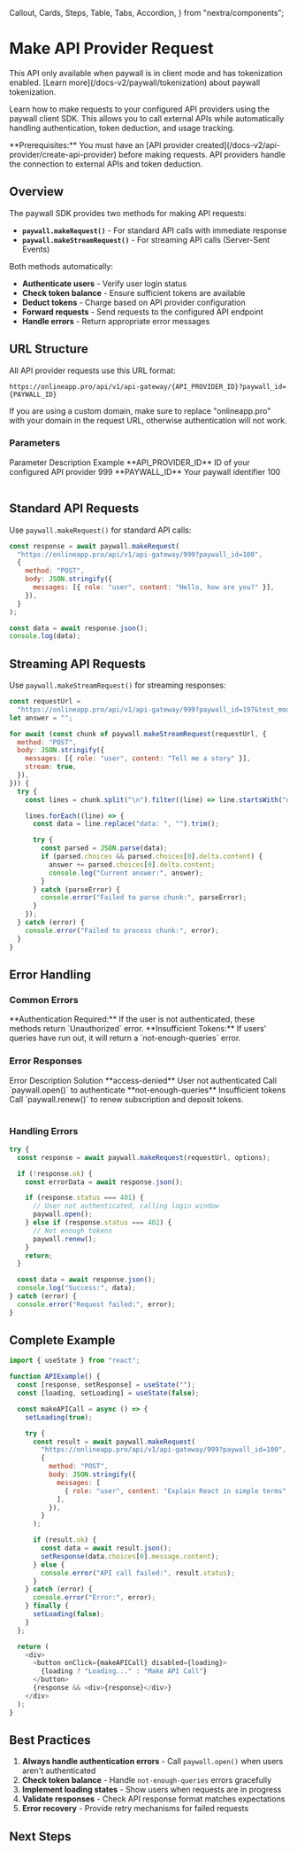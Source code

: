   Callout,
  Cards,
  Steps,
  Table,
  Tabs,
  Accordion,
} from "nextra/components";

# Make API Provider Request

<Callout type="warning">
  This API only available when paywall is in client mode and has tokenization
  enabled. [Learn more](/docs-v2/paywall/tokenization) about paywall
  tokenization.
</Callout>

Learn how to make requests to your configured API providers using the paywall client SDK. This allows you to call external APIs while automatically handling authentication, token deduction, and usage tracking.

<Callout type="info">
  **Prerequisites:** You must have an [API provider
  created](/docs-v2/api-provider/create-api-provider) before making requests.
  API providers handle the connection to external APIs and token deduction.
</Callout>

## Overview

The paywall SDK provides two methods for making API requests:

- **`paywall.makeRequest()`** - For standard API calls with immediate response
- **`paywall.makeStreamRequest()`** - For streaming API calls (Server-Sent Events)

Both methods automatically:

- **Authenticate users** - Verify user login status
- **Check token balance** - Ensure sufficient tokens are available
- **Deduct tokens** - Charge based on API provider configuration
- **Forward requests** - Send requests to the configured API endpoint
- **Handle errors** - Return appropriate error messages

## URL Structure

All API provider requests use this URL format:

```
https://onlineapp.pro/api/v1/api-gateway/{API_PROVIDER_ID}?paywall_id={PAYWALL_ID}
```

<Callout type="info">
  If you are using a custom domain, make sure to replace "onlineapp.pro" with
  your domain in the request URL, otherwise authentication will not work.
</Callout>

### Parameters

<Table>
  <thead>
    <Table.Tr>
      <Table.Th>Parameter</Table.Th>
      <Table.Th>Description</Table.Th>
      <Table.Th>Example</Table.Th>
    </Table.Tr>
  </thead>
  <tbody>
    <Table.Tr>
      <Table.Td>**API_PROVIDER_ID**</Table.Td>
      <Table.Td>ID of your configured API provider</Table.Td>
      <Table.Td>999</Table.Td>
    </Table.Tr>
    <Table.Tr>
      <Table.Td>**PAYWALL_ID**</Table.Td>
      <Table.Td>Your paywall identifier</Table.Td>
      <Table.Td>100</Table.Td>
    </Table.Tr>
  </tbody>
</Table>

## Standard API Requests

Use `paywall.makeRequest()` for standard API calls:

```javascript
const response = await paywall.makeRequest(
  "https://onlineapp.pro/api/v1/api-gateway/999?paywall_id=100",
  {
    method: "POST",
    body: JSON.stringify({
      messages: [{ role: "user", content: "Hello, how are you?" }],
    }),
  }
);

const data = await response.json();
console.log(data);
```

## Streaming API Requests

Use `paywall.makeStreamRequest()` for streaming responses:

```javascript
const requestUrl =
  "https://onlineapp.pro/api/v1/api-gateway/999?paywall_id=197&test_mode=1";
let answer = "";

for await (const chunk of paywall.makeStreamRequest(requestUrl, {
  method: "POST",
  body: JSON.stringify({
    messages: [{ role: "user", content: "Tell me a story" }],
    stream: true,
  }),
})) {
  try {
    const lines = chunk.split("\n").filter((line) => line.startsWith("data: "));

    lines.forEach((line) => {
      const data = line.replace("data: ", "").trim();

      try {
        const parsed = JSON.parse(data);
        if (parsed.choices && parsed.choices[0].delta.content) {
          answer += parsed.choices[0].delta.content;
          console.log("Current answer:", answer);
        }
      } catch (parseError) {
        console.error("Failed to parse chunk:", parseError);
      }
    });
  } catch (error) {
    console.error("Failed to process chunk:", error);
  }
}
```

## Error Handling

### Common Errors

<Callout type="warning">
  **Authentication Required:** If the user is not authenticated, these methods
  return `Unauthorized` error.
</Callout>

<Callout type="warning">
  **Insufficient Tokens:** If users' queries have run out, it will return a
  `not-enough-queries` error.
</Callout>

### Error Responses

<Table>
  <thead>
    <Table.Tr>
      <Table.Th>Error</Table.Th>
      <Table.Th>Description</Table.Th>
      <Table.Th>Solution</Table.Th>
    </Table.Tr>
  </thead>
  <tbody>
    <Table.Tr>
      <Table.Td>**access-denied**</Table.Td>
      <Table.Td>User not authenticated</Table.Td>
      <Table.Td>Call `paywall.open()` to authenticate</Table.Td>
    </Table.Tr>
    <Table.Tr>
      <Table.Td>**not-enough-queries**</Table.Td>
      <Table.Td>Insufficient tokens</Table.Td>
      <Table.Td>
        Call `paywall.renew()` to renew subscription and deposit tokens.
      </Table.Td>
    </Table.Tr>
  </tbody>
</Table>

### Handling Errors

```javascript
try {
  const response = await paywall.makeRequest(requestUrl, options);

  if (!response.ok) {
    const errorData = await response.json();

    if (response.status === 401) {
      // User not authenticated, calling login window
      paywall.open();
    } else if (response.status === 402) {
      // Not enough tokens
      paywall.renew();
    }
    return;
  }

  const data = await response.json();
  console.log("Success:", data);
} catch (error) {
  console.error("Request failed:", error);
}
```

## Complete Example

```javascript
import { useState } from "react";

function APIExample() {
  const [response, setResponse] = useState("");
  const [loading, setLoading] = useState(false);

  const makeAPICall = async () => {
    setLoading(true);

    try {
      const result = await paywall.makeRequest(
        "https://onlineapp.pro/api/v1/api-gateway/999?paywall_id=100",
        {
          method: "POST",
          body: JSON.stringify({
            messages: [
              { role: "user", content: "Explain React in simple terms" },
            ],
          }),
        }
      );

      if (result.ok) {
        const data = await result.json();
        setResponse(data.choices[0].message.content);
      } else {
        console.error("API call failed:", result.status);
      }
    } catch (error) {
      console.error("Error:", error);
    } finally {
      setLoading(false);
    }
  };

  return (
    <div>
      <button onClick={makeAPICall} disabled={loading}>
        {loading ? "Loading..." : "Make API Call"}
      </button>
      {response && <div>{response}</div>}
    </div>
  );
}
```

## Best Practices

1. **Always handle authentication errors** - Call `paywall.open()` when users aren't authenticated
2. **Check token balance** - Handle `not-enough-queries` errors gracefully
3. **Implement loading states** - Show users when requests are in progress
4. **Validate responses** - Check API response format matches expectations
5. **Error recovery** - Provide retry mechanisms for failed requests

## Next Steps

<Cards>
  <Cards.Card
    title="Create API Provider"
    href="/docs-v2/api-provider/create-api-provider"
  />
  <Cards.Card title="Handle Events" href="/docs-v2/paywall-api/events" />
</Cards>
